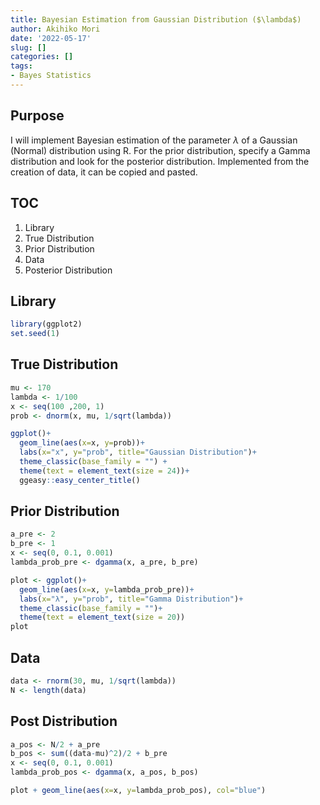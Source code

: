```yaml
---
title: Bayesian Estimation from Gaussian Distribution ($\lambda$)
author: Akihiko Mori
date: '2022-05-17'
slug: []
categories: []
tags: 
- Bayes Statistics
---
```


## Purpose
I will implement Bayesian estimation of the parameter $\lambda$ of a Gaussian (Normal) distribution using R. 
For the prior distribution, specify a Gamma distribution and look for the posterior distribution. 
Implemented from the creation of data, it can be copied and pasted.

## TOC
1. Library
2. True Distribution
3. Prior Distribution
4. Data
5. Posterior Distribution

## Library
```r
library(ggplot2)
set.seed(1)
```

## True Distribution
```r
mu <- 170
lambda <- 1/100
x <- seq(100 ,200, 1)
prob <- dnorm(x, mu, 1/sqrt(lambda))

ggplot()+
  geom_line(aes(x=x, y=prob))+
  labs(x="x", y="prob", title="Gaussian Distribution")+
  theme_classic(base_family = "") +
  theme(text = element_text(size = 24))+
  ggeasy::easy_center_title()
```


## Prior Distribution
```r
a_pre <- 2
b_pre <- 1
x <- seq(0, 0.1, 0.001)
lambda_prob_pre <- dgamma(x, a_pre, b_pre)

plot <- ggplot()+
  geom_line(aes(x=x, y=lambda_prob_pre))+
  labs(x="λ", y="prob", title="Gamma Distribution")+
  theme_classic(base_family = "")+
  theme(text = element_text(size = 20))
plot
```

## Data
```r
data <- rnorm(30, mu, 1/sqrt(lambda))
N <- length(data)
```

## Post Distribution
```r
a_pos <- N/2 + a_pre
b_pos <- sum((data-mu)^2)/2 + b_pre
x <- seq(0, 0.1, 0.001)
lambda_prob_pos <- dgamma(x, a_pos, b_pos)

plot + geom_line(aes(x=x, y=lambda_prob_pos), col="blue")
```
